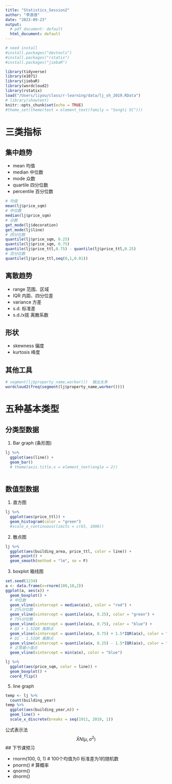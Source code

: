 ```yaml
---
title: "Statistics_Session2"
author: "李游游"
date: "2023-09-23"
output:
  # pdf_document: default
  html_document: default
---
```


```r
# need install
#install.packages("devtools")
#install.packages("rstatix")
#install.packages("jiebaR")

library(tidyverse)
library(e1071)
library(jiebaR)
library(wordcloud2)
library(rstatix)
load("/Users/liyou/class/r-learning/data/lj_sh_2019.RData")
# library(showtext)
knitr::opts_chunk$set(echo = TRUE)
#theme_set(theme(text = element_text(family = "Songti SC")))
```

# 三类指标
## 集中趋势
* mean 均值
* median 中位数
* mode 众数
* quartile 四分位数
* percentile 百分位数

```r
# 均值
mean(lj$price_sqm)
# 中位数
median(lj$price_sqm)
# 众数
get_mode(lj$decoration)
get_mode(lj$line)
# 四分位数
quantile(lj$price_sqm, 0.25)
quantile(lj$price_sqm, 0.75)
quantile(lj$price_ttl,0.75) - quantile(lj$price_ttl,0.25)
# 百分位数
quantile(lj$price_ttl,seq(0,1,0.01))
```


## 离散趋势
* range 范围、区域
* IQR 内距、四分位差
* variance 方差
* s.d. 标准差
* s.d./x拔 离散系数

## 形状
* skewness   偏度
* kurtosis   峰度

## 其他工具
```r
# segment(lj$property_name,worker())  输出太多
wordcloud2(freq(segment(lj$property_name,worker())))
```


# 五种基本类型
## 分类型数据

1. Bar graph (条形图)
```r
lj %>% 
  ggplot(aes(line)) + 
  geom_bar()
  # theme(axis.title.x = element_text(angle = 2))
  
```
## 数值型数据
1. 直方图
```r
lj %>% 
  ggplot(aes(price_ttl)) +
  geom_histogram(color = "green") 
  #scale_x_continuous(limits = c(65, 1000))
```
2. 散点图

```r
lj %>% 
  ggplot(aes(building_area, price_ttl, color = line)) +
  geom_point() +
  geom_smooth(method = "lm", se = F)
```

3. boxplot 箱线图
```r
set.seed(1234)
a <- data.frame(x=rnorm(100,10,2))
ggplot(a, aes(x)) + 
  geom_boxplot() +
  # 中位数
  geom_vline(xintercept = median(a$x), color = "red") +
  # 25%分位数
  geom_vline(xintercept = quantile(a$x, 0.25), color = "green") +
  # 75%分位数
  geom_vline(xintercept = quantile(a$x, 0.75), color = "blue") +
  # Q3 + 1.5IQR 离群点
  geom_vline(xintercept = quantile(a$x, 0.75) + 1.5*IQR(a$x), color = "blue") +
  # Q1 - 1.5IQR 离群点
  geom_vline(xintercept = quantile(a$x, 0.25) - 1.5*IQR(a$x), color = "yellow") +
  # 正常最小值点
  geom_vline(xintercept = min(a$x), color = "blue")

lj %>% 
  ggplot(aes(price_sqm, color = line)) + 
  geom_boxplot() + 
  coord_flip()
```

5. line graph
```r
temp <- lj %>% 
  count(building_year)
temp %>% 
  ggplot(aes(building_year,n)) + 
  geom_line() +
  scale_x_discrete(breaks = seq(1911, 2019, 1))
```


公式表示法
$$
\bar X N(\mu,\sigma^2)
$$
## 下节课预习

* rnorm(100, 0, 1) # 100个均值为0 标准差为1的随机数
* pnorm() # 算概率
* qnorm()
* dnorm() 




